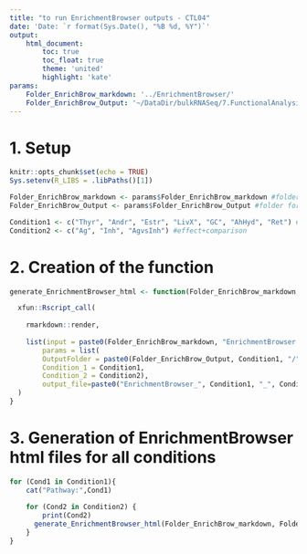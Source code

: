 ```yaml
---
title: "to run EnrichmentBrowser outputs - CTL04"
date: 'Date: `r format(Sys.Date(), "%B %d, %Y")`'
output:
    html_document:
        toc: true
        toc_float: true
        theme: 'united'
        highlight: 'kate'
params: 
    Folder_EnrichBrow_markdown: '../EnrichmentBrowser/'
    Folder_EnrichBrow_Output: '~/DataDir/bulkRNASeq/7.FunctionalAnalysis/CTL04/EnrichmentBrowser/'
---
```


# 1. Setup

```r
knitr::opts_chunk$set(echo = TRUE)
Sys.setenv(R_LIBS = .libPaths()[1])
```

```r
Folder_EnrichBrow_markdown <- params$Folder_EnrichBrow_markdown #folder for EnrichmentBrowser html files
Folder_EnrichBrow_Output <- params$Folder_EnrichBrow_Output #folder for EnrichmentBrowser outputs
```

```r
Condition1 <- c("Thyr", "Andr", "Estr", "LivX", "GC", "AhHyd", "Ret") #pathway
Condition2 <- c("Ag", "Inh", "AgvsInh") #effect+comparison
```

# 2. Creation of the function

```r
generate_EnrichmentBrowser_html <- function(Folder_EnrichBrow_markdown, Folder_EnrichBrow_Output, Condition1, Condition2){

  xfun::Rscript_call(
    
    rmarkdown::render,
    
    list(input = paste0(Folder_EnrichBrow_markdown, "EnrichmentBrowser.Rmd"),
        params = list(
        OutputFolder = paste0(Folder_EnrichBrow_Output, Condition1, "/", Condition2, "/"), 
        Condition_1 = Condition1,
        Condition_2 = Condition2),
        output_file=paste0("EnrichmentBrowser_", Condition1, "_", Condition2, "_CTL04"))
  )
}
```

# 3. Generation of EnrichmentBrowser html files for all conditions

```r
for (Cond1 in Condition1){
    cat("Pathway:",Cond1)
    
    for (Cond2 in Condition2) {
        print(Cond2)
      generate_EnrichmentBrowser_html(Folder_EnrichBrow_markdown, Folder_EnrichBrow_Output, Condition1=Cond1, Condition2=Cond2)
    }
}
```

